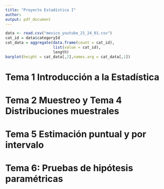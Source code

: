 ```yaml
---
title: "Proyecto Estadística I"
author: 
output: pdf_document
---
```


```r
data <- read.csv("mexico_youtube_21_24_01.csv")
cat_id = data$categoryId
cat_data = aggregate(data.frame(count = cat_id),
                     list(value = cat_id),
                     length)
barplot(height = cat_data[,2],names.arg = cat_data[,1])
```

# Tema 1 Introducción a la Estadística


# Tema 2 Muestreo y Tema 4 Distribuciones muestrales


# Tema 5 Estimación puntual y por intervalo


# Tema 6: Pruebas de hipótesis paramétricas

